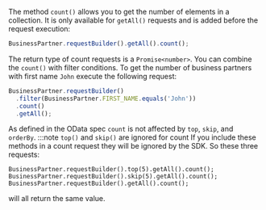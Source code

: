 The method `count()` allows you to get the number of elements in a collection.
It is only available for `getAll()` requests and is added before the request execution:

```ts
BusinessPartner.requestBuilder().getAll().count();
```

The return type of count requests is a `Promise<number>`.
You can combine the `count()` with filter conditions.
To get the number of business partners with first name `John` execute the following request:

```ts
BusinessPartner.requestBuilder()
  .filter(BusinessPartner.FIRST_NAME.equals('John'))
  .count()
  .getAll();
```

As defined in the OData spec `count` is not affected by `top`, `skip`, and `orderBy`.
:::note `top()` and `skip()` are ignored for count
If you include these methods in a count request they will be ignored by the SDK.
So these three requests:

```
BusinessPartner.requestBuilder().top(5).getAll().count();
BusinessPartner.requestBuilder().skip(5).getAll().count();
BusinessPartner.requestBuilder().getAll().count();
```

will all return the same value.
